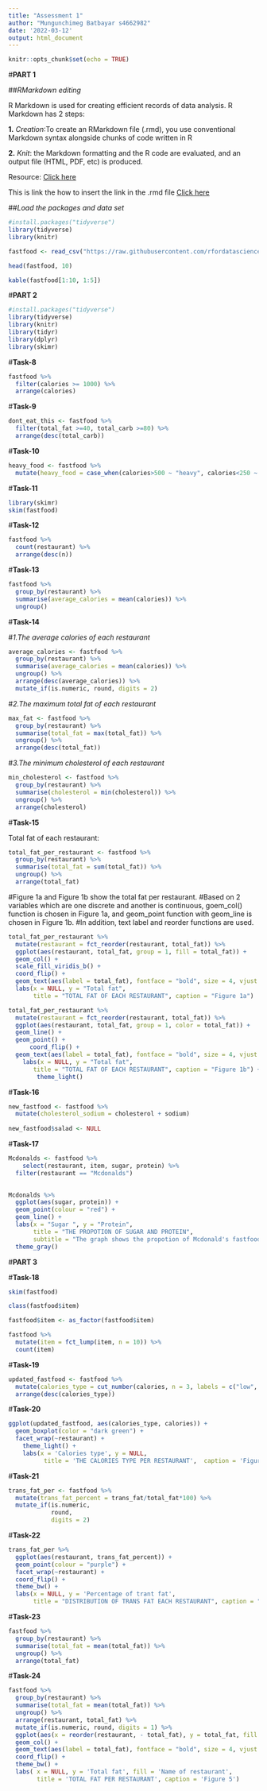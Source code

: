 ```yaml
---
title: "Assessment 1"
author: "Mungunchimeg Batbayar s4662982"
date: '2022-03-12'
output: html_document
---
```


```r
knitr::opts_chunk$set(echo = TRUE)
```

#**PART 1**

##*RMarkdown editing*

R Markdown is used for creating efficient records of data analysis. R Markdown has 2 steps:

**1.** *Creation*:To create an RMarkdown file (.rmd), you use conventional Markdown syntax
alongside chunks of code written in R 

**2.** *Knit*: the Markdown formatting and the R code are evaluated, and an output file (HTML, PDF, etc) is produced.

Resource: [Click here](https://ourcodingclub.github.io/tutorials/rmarkdown/)

This is link the how to insert the link in the .rmd file [Click        here](https://rmarkdown.rstudio.com/lesson-8.html)



##*Load the packages and data set*


```r
#install.packages("tidyverse")
library(tidyverse)
library(knitr)

fastfood <- read_csv("https://raw.githubusercontent.com/rfordatascience/tidytuesday/master/data/2018/2018-09-04/fastfood_calories.csv")

head(fastfood, 10)

kable(fastfood[1:10, 1:5])
```



#**PART 2**

```r
#install.packages("tidyverse")
library(tidyverse)
library(knitr)
library(tidyr)
library(dplyr)
library(skimr)
```


#**Task-8**

```r
fastfood %>%
  filter(calories >= 1000) %>%
  arrange(calories)
```


#**Task-9**

```r
dont_eat_this <- fastfood %>%
  filter(total_fat >=40, total_carb >=80) %>%
  arrange(desc(total_carb))

```


#**Task-10**

```r
heavy_food <- fastfood %>%
  mutate(heavy_food = case_when(calories>500 ~ "heavy", calories<250 ~ "low", TRUE ~ "average"))
```



#**Task-11**

```r
library(skimr)
skim(fastfood)
```


#**Task-12**

```r
fastfood %>%
  count(restaurant) %>%
  arrange(desc(n))
```


#**Task-13**

```r
fastfood %>%
  group_by(restaurant) %>%
  summarise(average_calories = mean(calories)) %>%
  ungroup()
```


#**Task-14**

#*1.The average calories of each restaurant*
```r
average_calories <- fastfood %>%
  group_by(restaurant) %>%
  summarise(average_calories = mean(calories)) %>%
  ungroup() %>%
  arrange(desc(average_calories)) %>%
  mutate_if(is.numeric, round, digits = 2)
```


#*2.The maximum total fat of each restaurant*

```r
max_fat <- fastfood %>%
  group_by(restaurant) %>%
  summarise(total_fat = max(total_fat)) %>%
  ungroup() %>%
  arrange(desc(total_fat))
```


#*3.The minimum cholesterol of each restaurant*
```r
min_cholesterol <- fastfood %>%
  group_by(restaurant) %>%
  summarise(cholesterol = min(cholesterol)) %>%
  ungroup() %>%
  arrange(cholesterol)
```


  
#**Task-15**

Total fat of each restaurant:

```r
total_fat_per_restaurant <- fastfood %>%
  group_by(restaurant) %>%
  summarise(total_fat = sum(total_fat)) %>%
  ungroup() %>%
  arrange(total_fat)
```

#Figure 1a and Figure 1b show the total fat per restaurant. 
#Based on 2 variables which are one discrete and another is continuous, goem_col() function is chosen in Figure 1a,  and geom_point function with geom_line is chosen in Figure 1b. 
#In addition, text label and reorder functions are used.

```r
total_fat_per_restaurant %>%
  mutate(restaurant = fct_reorder(restaurant, total_fat)) %>%
  ggplot(aes(restaurant, total_fat, group = 1, fill = total_fat)) +
  geom_col() +
  scale_fill_viridis_b() +
  coord_flip() +
  geom_text(aes(label = total_fat), fontface = "bold", size = 4, vjust = 0) +
  labs(x = NULL, y = "Total fat", 
       title = "TOTAL FAT OF EACH RESTAURANT", caption = "Figure 1a")

total_fat_per_restaurant %>%
  mutate(restaurant = fct_reorder(restaurant, total_fat)) %>%
  ggplot(aes(restaurant, total_fat, group = 1, color = total_fat)) +
  geom_line() +
  geom_point() +
      coord_flip() +
  geom_text(aes(label = total_fat), fontface = "bold", size = 4, vjust = 0) +
    labs(x = NULL, y = "Total fat", 
       title = "TOTAL FAT OF EACH RESTAURANT", caption = "Figure 1b") +
        theme_light()
```


#**Task-16**

```r
new_fastfood <- fastfood %>%
  mutate(cholesterol_sodium = cholesterol + sodium)
  
new_fastfood$salad <- NULL
```


#**Task-17**

```r
Mcdonalds <- fastfood %>%
    select(restaurant, item, sugar, protein) %>%
  filter(restaurant == "Mcdonalds")
 

Mcdonalds %>%
  ggplot(aes(sugar, protein)) +
  geom_point(colour = "red") +
  geom_line() +
  labs(x = "Sugar ", y = "Protein",
       title = "THE PROPOTION OF SUGAR AND PROTEIN", 
       subtitle = "The graph shows the propotion of Mcdonald's fastfoods", caption = "Figure 2") +
  theme_gray() 
```
 
 

#**PART 3**

#**Task-18**

```r
skim(fastfood)

class(fastfood$item)

fastfood$item <- as_factor(fastfood$item)

fastfood %>%
  mutate(item = fct_lump(item, n = 10)) %>%
  count(item)
```

#**Task-19**

```r
updated_fastfood <- fastfood %>%
  mutate(calories_type = cut_number(calories, n = 3, labels = c("low", "med", "high"))) %>%
  arrange(desc(calories_type))
```

  
  
#**Task-20**

```r
ggplot(updated_fastfood, aes(calories_type, calories)) +
  geom_boxplot(color = "dark green") +
  facet_wrap(~restaurant) +
    theme_light() +
    labs(x = 'Calories type', y = NULL,  
          title = 'THE CALORIES TYPE PER RESTAURANT',  caption = 'Figure 3')
```


#**Task-21**

```r
trans_fat_per <- fastfood %>%
  mutate(trans_fat_percent = trans_fat/total_fat*100) %>%
  mutate_if(is.numeric,
            round, 
            digits = 2)
```


#**Task-22**

```r
trans_fat_per %>%
  ggplot(aes(restaurant, trans_fat_percent)) +
  geom_point(colour = "purple") +
  facet_wrap(~restaurant) +
  coord_flip() +
  theme_bw() +
  labs(x = NULL, y = 'Percentage of trant fat',
       title = "DISTRIBUTION OF TRANS FAT EACH RESTAURANT", caption = "Figure 4")
```


#**Task-23**

```r
fastfood %>%
  group_by(restaurant) %>%
  summarise(total_fat = mean(total_fat)) %>%
  ungroup() %>%
  arrange(total_fat)
```


#**Task-24**

```r
fastfood %>%
  group_by(restaurant) %>%
  summarise(total_fat = mean(total_fat)) %>%
  ungroup() %>%
  arrange(restaurant, total_fat) %>%
  mutate_if(is.numeric, round, digits = 1) %>%
  ggplot(aes(x = reorder(restaurant, - total_fat), y = total_fat, fill = restaurant)) +
  geom_col() +
  geom_text(aes(label = total_fat), fontface = "bold", size = 4, vjust = 0) +
  coord_flip() +
  theme_bw() +
  labs( x = NULL, y = 'Total fat', fill = 'Name of restaurant', 
        title = 'TOTAL FAT PER RESTAURANT', caption = 'Figure 5')
```



  

